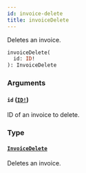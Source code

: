 ```yaml
---
id: invoice-delete
title: invoiceDelete
---
```


Deletes an invoice.

```graphql
invoiceDelete(
  id: ID!
): InvoiceDelete

```

### Arguments

#### `id` ([`ID!`](/docs/developer/api-reference/scalars/id))

ID of an invoice to delete.

### Type

#### [`InvoiceDelete`](/docs/developer/api-reference/objects/invoice-delete)

Deletes an invoice.
